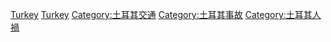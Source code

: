 [[Category:亚洲各国交通事故|Turkey]]
[[Category:欧洲各国交通事故|Turkey]]
[[Category:土耳其交通|Category:土耳其交通]]
[[Category:土耳其事故|Category:土耳其事故]]
[[Category:土耳其人禍|Category:土耳其人禍]]